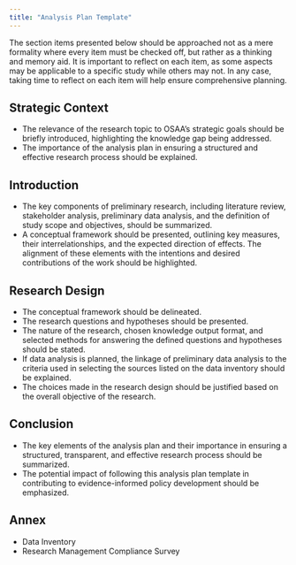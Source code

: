 ```yaml
---
title: "Analysis Plan Template"
---
```


The section items presented below should be approached not as a mere formality where every item must be checked off, but rather as a thinking and memory aid. It is important to reflect on each item, as some aspects may be applicable to a specific study while others may not. In any case, taking time to reflect on each item will help ensure comprehensive planning.

## Strategic Context

- The relevance of the research topic to OSAA's strategic goals should be briefly introduced, highlighting the knowledge gap being addressed.
- The importance of the analysis plan in ensuring a structured and effective research process should be explained.

## Introduction

- The key components of preliminary research, including literature review, stakeholder analysis, preliminary data analysis, and the definition of study scope and objectives, should be summarized.
- A conceptual framework should be presented, outlining key measures, their interrelationships, and the expected direction of effects. The alignment of these elements with the intentions and desired contributions of the work should be highlighted.

## Research Design

- The conceptual framework should be delineated.
- The research questions and hypotheses should be presented.
- The nature of the research, chosen knowledge output format, and selected methods for answering the defined questions and hypotheses should be stated.
- If data analysis is planned, the linkage of preliminary data analysis to the criteria used in selecting the sources listed on the data inventory should be explained.
- The choices made in the research design should be justified based on the overall objective of the research.

## Conclusion

- The key elements of the analysis plan and their importance in ensuring a structured, transparent, and effective research process should be summarized.
- The potential impact of following this analysis plan template in contributing to evidence-informed policy development should be emphasized.

## Annex

- Data Inventory
- Research Management Compliance Survey
